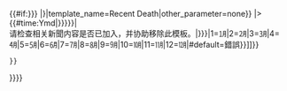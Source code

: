 {{#if:{{Template error|time={{{time|{{{1|<noinclude>{{#time:c}}</noinclude>}}}}}}}}
|{{Template error|time={{{time|{{{1|<noinclude>{{#time:c}}</noinclude>}}}}}}|template_name=Recent Death|other_parameter=none}}
|{{ambox
| type = notice
| image = [[File:Wikinews tag obituary.svg|42px]]
| imageright = [[File:Ambox current red.svg|50px]]
| issue = '''此人物于[[Portal:讣闻|近期逝世]]'''。
| fix = 維基百科[[Wikipedia:不要倉促編輯|不是新聞的-{zh-hans:收集处;zh-hant:蒐集處}-]]。条目-{zh-tw:目前;zh-cn:当前;}-的编辑可能较为活跃，請留心[[Wikipedia:可供查證|記載正確-{zh-hans:信息; zh-hant:資訊;}-]]，在-{zh-hans:信息; zh-hant:資訊;}-相對-{zh-hans:明确; zh-hant:明朗}-之後進行<span class="plainlinks">[{{SERVER}}{{localurl:{{NAMESPACE}}:{{PAGENAME}}|action=edit}} 編輯更新]</span>。編輯時請依[[Wikipedia:可供查證|可供查證]]方針，盡可能附上來源。{{#ifexpr:{{#time:Ymd|-1 months}}>{{#time:Ymd|{{{time|{{{1|<noinclude>{{#time:c}}</noinclude>}}}}}}}}|<br/>请检查相关新聞内容是否已加入，并协助移除此模板。</small>{{namespace||[[Category:已逝世超過一個月的人物]]}}|{{namespace||[[Category:最近逝世|{{#switch:{{#time:n|{{{time|{{{1}}}}}}}}|1=㋀|2=㋁|3=㋂|4=㋃|5=㋄|6=㋅|7=㋆|8=㋇|9=㋈|10=㋉|11=㋊|12=㋋|#default=錯誤}}]]}}
 }}
}}}}<noinclude>{{Documentation}}</noinclude>